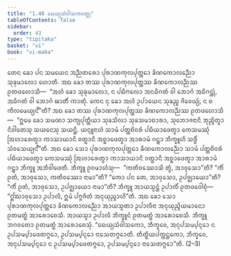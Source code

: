```yaml
---
title: "1.48 ᨳᩮᨿ᩠ᨿᩈᩴᩅᩤᩈᨠᩅᨲ᩠ᨳᩩ"
tableOfContents: false
sidebar:
  order: 43
type: "tipitaka"
basket: "vi"
book: "vi-maha"
---
```



<DynamicBreadcrumb />

<Division number="110" book="vi-maha">

<Paragraph number="483" book="vi-maha">
ᨲᩮᨶ ᨡᩮᩣ ᨸᨶ ᩈᨾᨿᩮᨶ ᩋᨬ᩠ᨬᨲᩁᩮᩣ ᨸᩩᩁᩣᨱᨠᩩᩃᨸᩩᨲ᩠ᨲᩮᩣ ᨡᩦᨱᨠᩮᩣᩃᨬ᩠ᨬᩮᩣ ᩈᩩᨡᩩᨾᩣᩃᩮᩣ ᩉᩮᩣᨲᩥ. ᩋᨳ ᨡᩮᩣ ᨲᩔ ᨸᩩᩁᩣᨱᨠᩩᩃᨸᩩᨲ᩠ᨲᩔ ᨡᩦᨱᨠᩮᩣᩃᨬ᩠ᨬᩔ ᩑᨲᨴᩉᩮᩣᩈᩥ—  “ᩋᩉᩴ ᨡᩮᩣ ᩈᩩᨡᩩᨾᩣᩃᩮᩣ, ᨶ ᨸᨭᩥᨻᩃᩮᩣ ᩋᨶᨵᩥᨣᨲᩴ ᩅᩤ ᨽᩮᩣᨣᩴ ᩋᨵᩥᨣᨶ᩠ᨲᩩᩴ, ᩋᨵᩥᨣᨲᩴ ᩅᩤ ᨽᩮᩣᨣᩴ ᨹᩣᨲᩥᩴ ᨠᩣᨲᩩᩴ. ᨠᩮᨶ ᨶᩩ ᨡᩮᩣ ᩋᩉᩴ ᩏᨸᩣᨿᩮᨶ ᩈᩩᨡᨬ᩠ᨧ ᨩᩦᩅᩮᨿ᩠ᨿᩴ, ᨶ ᨧ ᨠᩥᩃᨾᩮᨿ᩠ᨿᨶ᩺”ᨲᩥ? ᩋᨳ ᨡᩮᩣ ᨲᩔ ᨸᩩᩁᩣᨱᨠᩩᩃᨸᩩᨲ᩠ᨲᩔ ᨡᩦᨱᨠᩮᩣᩃᨬ᩠ᨬᩔ ᩑᨲᨴᩉᩮᩣᩈᩥ—  “ᩍᨾᩮ ᨡᩮᩣ ᩈᨾᨱᩣ ᩈᨠ᩠ᨿᨸᩩᨲ᩠ᨲᩥᨿᩣ ᩈᩩᨡᩈᩦᩃᩣ ᩈᩩᨡᩈᨾᩣᨧᩣᩁᩣ, ᩈᩩᨽᩮᩣᨩᨶᩣᨶᩥ ᨽᩩᨬ᩠ᨩᩥᨲ᩠ᩅᩣ ᨶᩥᩅᩤᨲᩮᩈᩩ ᩈᨿᨶᩮᩈᩩ ᩈᨿᨶ᩠ᨲᩥ. ᨿᨶ᩠ᨶᩪᨶᩣᩉᩴ ᩈᩣᨾᩴ ᨸᨲ᩠ᨲᨧᩦᩅᩁᩴ ᨸᨭᩥᨿᩣᨴᩮᨲ᩠ᩅᩣ ᨠᩮᩈᨾᩔᩩᩴ ᩒᩉᩣᩁᩮᨲ᩠ᩅᩣ ᨠᩣᩈᩣᨿᩣᨶᩥ ᩅᨲ᩠ᨳᩣᨶᩥ ᩋᨧ᩠ᨨᩣᨴᩮᨲ᩠ᩅᩣ ᩋᩣᩁᩣᨾᩴ ᨣᨶ᩠ᨲ᩠ᩅᩣ ᨽᩥᨠ᩠ᨡᩪᩉᩥ ᩈᨴ᩠ᨵᩥᩴ ᩈᩴᩅᩈᩮᨿ᩠ᨿᨶ᩺”ᨲᩥ. ᩋᨳ ᨡᩮᩣ ᩈᩮᩣ ᨸᩩᩁᩣᨱᨠᩩᩃᨸᩩᨲ᩠ᨲᩮᩣ ᨡᩦᨱᨠᩮᩣᩃᨬ᩠ᨬᩮᩣ ᩈᩣᨾᩴ ᨸᨲ᩠ᨲᨧᩦᩅᩁᩴ ᨸᨭᩥᨿᩣᨴᩮᨲ᩠ᩅᩣ ᨠᩮᩈᨾᩔᩩᩴ ᩒᩉᩣᩁᩮᨲ᩠ᩅᩣ ᨠᩣᩈᩣᨿᩣᨶᩥ ᩅᨲ᩠ᨳᩣᨶᩥ ᩋᨧ᩠ᨨᩣᨴᩮᨲ᩠ᩅᩣ ᩋᩣᩁᩣᨾᩴ ᨣᨶ᩠ᨲ᩠ᩅᩣ ᨽᩥᨠ᩠ᨡᩪ ᩋᨽᩥᩅᩤᨴᩮᨲᩥ. ᨽᩥᨠ᩠ᨡᩪ ᩑᩅᨾᩣᩉᩴᩈᩩ—  “ᨠᨲᩥᩅᩔᩮᩣᩈᩥ ᨲ᩠ᩅᩴ, ᩋᩣᩅᩩᩈᩮᩣ”ᨲᩥ? “ᨠᩥᩴ ᩑᨲᩴ, ᩋᩣᩅᩩᩈᩮᩣ, ᨠᨲᩥᩅᩔᩮᩣ ᨶᩣᨾᩣ”ᨲᩥ? “ᨠᩮᩣ ᨸᨶ ᨲᩮ, ᩋᩣᩅᩩᩈᩮᩣ, ᩏᨸᨩ᩠ᨫᩣᨿᩮᩣ”ᨲᩥ? “ᨠᩥᩴ ᩑᨲᩴ, ᩋᩣᩅᩩᩈᩮᩣ, ᩏᨸᨩ᩠ᨫᩣᨿᩮᩣ ᨶᩣᨾᩣ”ᨲᩥ? ᨽᩥᨠ᩠ᨡᩪ ᩋᩣᨿᩈ᩠ᨾᨶ᩠ᨲᩴ ᩏᨸᩣᩃᩥᩴ ᩑᨲᨴᩅᩮᩤᨧᩩᩴ—  “ᩍᩘᨥᩣᩅᩩᩈᩮᩣ ᩏᨸᩣᩃᩥ, ᩍᨾᩴ ᨸᨻ᩠ᨻᨩᩥᨲᩴ ᩋᨶᩩᨿᩩᨬ᩠ᨩᩣᩉᩦ”ᨲᩥ. ᩋᨳ ᨡᩮᩣ ᩈᩮᩣ ᨸᩩᩁᩣᨱᨠᩩᩃᨸᩩᨲ᩠ᨲᩮᩣ ᨡᩦᨱᨠᩮᩣᩃᨬ᩠ᨬᩮᩣ ᩋᩣᨿᩈ᩠ᨾᨲᩣ ᩏᨸᩣᩃᩥᨶᩣ ᩋᨶᩩᨿᩩᨬ᩠ᨩᩦᨿᨾᩣᨶᩮᩣ ᩑᨲᨾᨲ᩠ᨳᩴ ᩋᩣᩁᩮᩣᨧᩮᩈᩥ. ᩋᩣᨿᩈ᩠ᨾᩣ ᩏᨸᩣᩃᩥ ᨽᩥᨠ᩠ᨡᩪᨶᩴ ᩑᨲᨾᨲ᩠ᨳᩴ ᩋᩣᩁᩮᩣᨧᩮᩈᩥ. ᨽᩥᨠ᩠ᨡᩪ ᨽᨣᩅᨲᩮᩣ ᩑᨲᨾᨲ᩠ᨳᩴ ᩋᩣᩁᩮᩣᨧᩮᩈᩩᩴ. “ᨳᩮᨿ᩠ᨿᩈᩴᩅᩤᩈᨠᩮᩣ, ᨽᩥᨠ᩠ᨡᩅᩮ, ᩋᨶᩩᨸᩈᨾ᩠ᨸᨶ᩠ᨶᩮᩣ ᨶ ᩏᨸᩈᨾ᩠ᨸᩣᨴᩮᨲᨻ᩠ᨻᩮᩣ, ᩏᨸᩈᨾ᩠ᨸᨶ᩠ᨶᩮᩣ ᨶᩣᩈᩮᨲᨻ᩠ᨻᩮᩣᨲᩥ. ᨲᩥᨲ᩠ᨳᩥᨿᨸᨠ᩠ᨠᨶ᩠ᨲᨠᩮᩣ, ᨽᩥᨠ᩠ᨡᩅᩮ, ᩋᨶᩩᨸᩈᨾ᩠ᨸᨶ᩠ᨶᩮᩣ ᨶ ᩏᨸᩈᨾ᩠ᨸᩣᨴᩮᨲᨻ᩠ᨻᩮᩣ, ᩏᨸᩈᨾ᩠ᨸᨶ᩠ᨶᩮᩣ ᨶᩣᩈᩮᨲᨻ᩠ᨻᩮᩣ”ᨲᩥ. (2–3)
</Paragraph>
</Division>